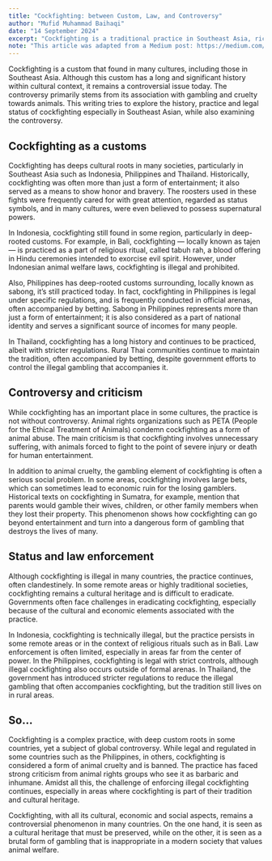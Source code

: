 ```yaml
---
title: "Cockfighting: between Custom, Law, and Controversy"
author: "Mufid Muhammad Baihaqi"
date: "14 September 2024"
excerpt: "Cockfighting is a traditional practice in Southeast Asia, rich in cultural significance yet highly controversial. It faces criticism for animal cruelty and gambling, despite being legal and regulated in some regions. This article explores its history, cultural role, and the ongoing legal and ethical debates."
note: "This article was adapted from a Medium post: https://medium.com/@mufidmb085/the-custom-of-chewing-betel-in-sumatra-according-to-marsden-528a22929362"
---
```


Cockfighting is a custom that found in many cultures, including those in Southeast Asia. Although this custom has a long and significant history within cultural context, it remains a controversial issue today. The controversy primarily stems from its association with gambling and cruelty towards animals. This writing tries to explore the history, practice and legal status of cockfighting especially in Southeast Asian, while also examining the controversy.

## Cockfighting as a customs
Cockfighting has deeps cultural roots in many societies, particularly in Southeast Asia such as Indonesia, Philippines and Thailand. Historically, cockfighting was often more than just a form of entertainment; it also served as a means to show honor and bravery. The roosters used in these fights were frequently cared for with great attention, regarded as status symbols, and in many cultures, were even believed to possess supernatural powers.

In Indonesia, cockfighting still found in some region, particularly in deep-rooted customs. For example, in Bali, cockfighting — locally known as tajen — is practiced as a part of religious ritual, called tabuh rah, a blood offering in Hindu ceremonies intended to exorcise evil spirit. However, under Indonesian animal welfare laws, cockfighting is illegal and prohibited.

Also, Philippines has deep-rooted customs surrounding, locally known as sabong, it’s still practiced today. In fact, cockfighting in Philippines is legal under specific regulations, and is frequently conducted in official arenas, often accompanied by betting. Sabong in Philippines represents more than just a form of entertainment; it is also considered as a part of national identity and serves a significant source of incomes for many people.

In Thailand, cockfighting has a long history and continues to be practiced, albeit with stricter regulations. Rural Thai communities continue to maintain the tradition, often accompanied by betting, despite government efforts to control the illegal gambling that accompanies it.

## Controversy and criticism
While cockfighting has an important place in some cultures, the practice is not without controversy. Animal rights organizations such as PETA (People for the Ethical Treatment of Animals) condemn cockfighting as a form of animal abuse. The main criticism is that cockfighting involves unnecessary suffering, with animals forced to fight to the point of severe injury or death for human entertainment.

In addition to animal cruelty, the gambling element of cockfighting is often a serious social problem. In some areas, cockfighting involves large bets, which can sometimes lead to economic ruin for the losing gamblers. Historical texts on cockfighting in Sumatra, for example, mention that parents would gamble their wives, children, or other family members when they lost their property. This phenomenon shows how cockfighting can go beyond entertainment and turn into a dangerous form of gambling that destroys the lives of many.

## Status and law enforcement
Although cockfighting is illegal in many countries, the practice continues, often clandestinely. In some remote areas or highly traditional societies, cockfighting remains a cultural heritage and is difficult to eradicate. Governments often face challenges in eradicating cockfighting, especially because of the cultural and economic elements associated with the practice.

In Indonesia, cockfighting is technically illegal, but the practice persists in some remote areas or in the context of religious rituals such as in Bali. Law enforcement is often limited, especially in areas far from the center of power. In the Philippines, cockfighting is legal with strict controls, although illegal cockfighting also occurs outside of formal arenas. In Thailand, the government has introduced stricter regulations to reduce the illegal gambling that often accompanies cockfighting, but the tradition still lives on in rural areas.

## So…
Cockfighting is a complex practice, with deep custom roots in some countries, yet a subject of global controversy. While legal and regulated in some countries such as the Philippines, in others, cockfighting is considered a form of animal cruelty and is banned. The practice has faced strong criticism from animal rights groups who see it as barbaric and inhumane. Amidst all this, the challenge of enforcing illegal cockfighting continues, especially in areas where cockfighting is part of their tradition and cultural heritage.

Cockfighting, with all its cultural, economic and social aspects, remains a controversial phenomenon in many countries. On the one hand, it is seen as a cultural heritage that must be preserved, while on the other, it is seen as a brutal form of gambling that is inappropriate in a modern society that values ​​animal welfare.